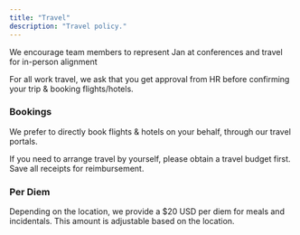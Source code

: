 ```yaml
---
title: "Travel"
description: "Travel policy."
---
```



We encourage team members to represent Jan at conferences and travel for in-person alignment

For all work travel, we ask that you get approval from HR before confirming your trip & booking flights/hotels.

### Bookings

We prefer to directly book flights & hotels on your behalf, through our travel portals.

If you need to arrange travel by yourself, please obtain a travel budget first. Save all receipts for reimbursement.

### Per Diem

Depending on the location, we provide a $20 USD per diem for meals and incidentals. This amount is adjustable based on the location.
